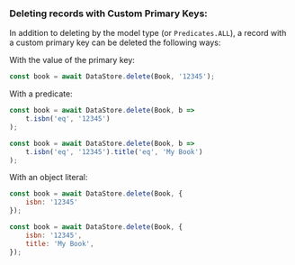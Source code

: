 ### Deleting records with Custom Primary Keys:

In addition to deleting by the model type (or `Predicates.ALL`), a record with a custom primary key can be deleted the following ways:

With the value of the primary key:
```js
const book = await DataStore.delete(Book, '12345');
```

With a predicate:

<BlockSwitcher>
<Block name="Custom Primary Key">

```js
const book = await DataStore.delete(Book, b =>
    t.isbn('eq', '12345')
);
```

</Block>
<Block name="Composite Key">

```js
const book = await DataStore.delete(Book, b =>
    t.isbn('eq', '12345').title('eq', 'My Book')
);
```

</Block>
</BlockSwitcher>

With an object literal:

<BlockSwitcher>
<Block name="Custom Primary Key">

```js
const book = await DataStore.delete(Book, { 
    isbn: '12345' 
});
```

</Block>
<Block name="Composite Key">

```js
const book = await DataStore.delete(Book, {
    isbn: '12345',
    title: 'My Book',
});
```

</Block>
</BlockSwitcher>
